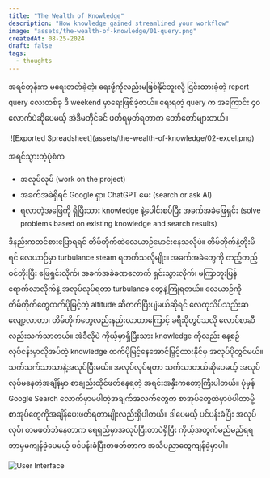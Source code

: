 ```yaml
---
title: "The Wealth of Knowledge"
description: "How knowledge gained streamlined your workflow"
image: "assets/the-wealth-of-knowledge/01-query.png"
createdAt: 08-25-2024
draft: false
tags:
  - thoughts
---
```


အရင်တုန်းက မရေးတတ်ခဲ့တဲ့၊ ရေးဖို့ကိုလည်းမဖြစ်နိုင်ဘူးလို့ ငြင်းထားခဲ့တဲ့ report query လေးတစ်ခု ဒီ weekend မှာရေးဖြစ်ခဲ့တယ်။ ရေးရတဲ့ query က အကြောင်း ၄၀ လောက်ပဲဆိုပေမယ့် အဲဒီမတိုင်ခင် ဖတ်ရမှတ်ရတာက တော်တော်များတယ်။

<Image />
![Exported Spreadsheet](assets/the-wealth-of-knowledge/02-excel.png)

အရင်သွားတဲ့ပုံစံက
- အလုပ်လုပ် (work on the project)
- အခက်အခဲရှိရင် Google ရှာ၊ ChatGPT မေး (search or ask AI)
- ရလာတဲ့အဖြေကို ရှိပြီးသား knowledge နဲ့ပေါင်းစပ်ပြီး အခက်အခဲဖြေရှင်း (solve problems based on existing knowledge and search results)

ဒီနည်းကတင်စားပြောရရင် တိမ်တိုက်ထဲလေယာဉ်မောင်းနေသလိုပဲ။ တိမ်တိုက်နဲ့တိုးမိရင် လေယာဉ်မှာ turbulance steam ရတတ်သလိုမျိုး။ အခက်အခဲတွေကို တည့်တည့်ဝင်တိုးပြီး ဖြေရှင်းလိုက်၊ အခက်အခဲခဏလောက် ရှင်းသွားလိုက်၊ မကြာဘူးပြန်ရောက်လာလိုက်နဲ့ အလုပ်လုပ်ရတာ turbulance တွေနဲ့ကြုံရတယ်။
လေယာဉ်ကိုတိမ်တိုက်တွေထက်ပိုမြင့်တဲ့ altitude ဆီတက်ပြီးပျံမယ်ဆိုရင် လေထုသိပ်သည်းဆလျော့လာတာ၊ တိမ်တိုက်တွေလည်းနည်းလာတာကြောင့် ခရီးပိုတွင်သလို လောင်စာဆီလည်းသက်သာတယ်။
အဲဒီလိုပဲ ကိုယ့်မှာရှိပြီးသား knowledge ကိုလည်း နေ့စဉ်လုပ်ငန်းမှာလိုအပ်တဲ့ knowledge ထက်ပိုမြင့်နေအောင်မြှင့်ထားနိုင်မှ အလုပ်ပိုတွင်မယ်။ သက်သက်သာသာနဲ့အလုပ်ပြီးမယ်။
အလုပ်လုပ်ရတာ သက်သာတယ်ဆိုပေမယ့် အလုပ်လုပ်မနေတဲ့အချိန်မှာ စာချည်းထိုင်ဖတ်နေရတဲ့ အရင်းအနှီးကတော့ကြီးပါတယ်။ ပုံမှန် Google Search လောက်မှာမပါတဲ့အချက်အလက်တွေက စာအုပ်တွေထဲမှာပဲပါတာမို့ စာအုပ်တွေကိုအချိန်ပေးဖတ်ရတာမျိုးလည်းရှိပါတယ်။
ဒါပေမယ့် ပင်ပန်းခံပြီး အလုပ်လုပ်၊ စာမဖတ်ဘဲနေတာက ရေရှည်မှာအလုပ်ပြီးတာပဲရှိပြီး ကိုယ့်အတွက်မည်မည်ရရ ဘာမှမကျန်ခဲ့ပေမယ့် ပင်ပန်းခံပြီးစာဖတ်တာက အသိပညာတွေကျန်ခဲ့မှာပါ။

![User Interface](assets/the-wealth-of-knowledge/03-ui.png)
